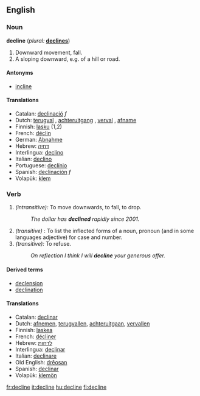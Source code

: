 ==English==

===Noun===
'''decline'''  (''plural:'' '''[[declines]]''')
# Downward movement, fall.
# A sloping downward, e.g. of a hill or road.

====Antonyms====
*[[incline]]

====Translations====
* Catalan: [[declinació]] ''f''
* Dutch: [[terugval]] {{m}}, [[achteruitgang]] {{m}}, [[verval]] {{n}}, [[afname]] {{f}}
* Finnish: [[lasku]] (1,2)
* French: [[déclin]]
* German: [[Abnahme]] 
* Hebrew: [[דחיה]] {{f}}
* Interlingua: [[declino]] 
* Italian: [[declino]] 
* Portuguese: [[declínio]] 
* Spanish: [[declinación]] ''f''
* Volapük: [[klem]]

===Verb===
{{conj|decline|declines|declined|declined|declining}}
# ''(intransitive):'' To move downwards, to fall, to drop.
#: ''The dollar has '''declined''' rapidly since 2001.''
# ''(transitive)'' {{grammar}}: To list the inflected forms of a noun, pronoun (and in some languages adjective) for case and number.
# ''{transitive):'' To refuse.
#: ''On reflection I think I will '''decline''' your generous offer.''

====Derived terms====
*[[declension]]
*[[declination]]

====Translations====
* Catalan: [[declinar]]
* Dutch: [[afnemen]], [[terugvallen]], [[achteruitgaan]], [[vervallen]]
* Finnish: [[laskea]]
* French: [[décliner]] 
* Hebrew: [[לדחות]]
* Interlingua: [[declinar]] 
* Italian: [[declinare]] 
* Old English: [[dreosan|drēosan]]
* Spanish: [[declinar]]
* Volapük: [[klemön]]

[[fr:decline]]
[[it:decline]]
[[hu:decline]]
[[fi:decline]]